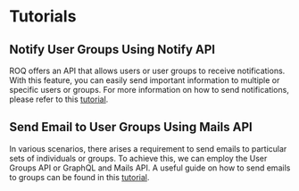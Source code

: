 
# Tutorials

## Notify User Groups Using Notify API

ROQ offers an API that allows users or user groups to receive notifications. With this feature, you can easily send important information to multiple or specific users or groups. For more information on how to send notifications, please refer to this [tutorial](/user-groups/tutorials/notify-user-groups).

## Send Email to User Groups Using Mails API

In various scenarios, there arises a requirement to send emails to particular sets of individuals or groups. To achieve this, we can employ the User Groups API or GraphQL and Mails API. A useful guide on how to send emails to groups can be found in this [tutorial](/user-groups/tutorials/send-email-to-groups).